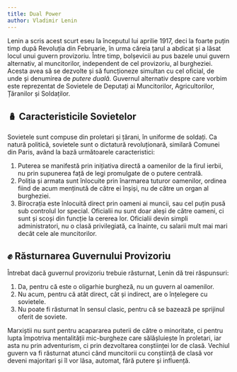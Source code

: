 ```yaml
---
title: Dual Power
author: Vladimir Lenin
---
```


Lenin a scris acest scurt eseu la începutul lui aprilie 1917, deci la foarte puțin timp după Revoluția din Februarie, în urma căreia țarul a abdicat și a lăsat locul unui guvern provizoriu. Între timp, bolșevicii au pus bazele unui guvern alternativ, al muncitorilor, independent de cel provizoriu, al burgheziei. Acesta avea să se dezvolte și să funcționeze simultan cu cel oficial, de unde și denumirea de _putere duală_. Guvernul alternativ despre care vorbim este reprezentat de Sovietele de Deputați ai Muncitorilor, Agricultorilor, Țăranilor și Soldaților.

## 🪆 Caracteristicile Sovietelor

Sovietele sunt compuse din proletari și țărani, în uniforme de soldați. Ca natură politică, sovietele sunt o dictatură revoluționară, similară Comunei din Paris, având la bază următoarele caracteristici:

1. Puterea se manifestă prin inițiativa directă a oamenilor de la firul ierbii, nu prin supunerea față de legi promulgate de o putere centrală.
2. Poliția și armata sunt înlocuite prin înarmarea tuturor oamenilor, ordinea fiind de acum menținută de către ei înșiși, nu de către un organ al burgheziei.
3. Birocrația este înlocuită direct prin oameni ai muncii, sau cel puțin pusă sub controlul lor special. Oficialii nu sunt doar aleși de către oameni, ci sunt și scoși din funcție la cererea lor. Oficialii devin simpli administratori, nu o clasă privilegiată, ca înainte, cu salarii mult mai mari decât cele ale muncitorilor.

## ✊ Răsturnarea Guvernului Provizoriu

Întrebat dacă guvernul provizoriu trebuie răsturnat, Lenin dă trei răspunsuri:

1. Da, pentru că este o oligarhie burgheză, nu un guvern al oamenilor.
2. Nu acum, pentru că atât direct, cât și indirect, are o înțelegere cu sovietele.
3. Nu poate fi răsturnat în sensul clasic, pentru că se bazează pe sprijinul oferit de soviete.

Marxiștii nu sunt pentru acapararea puterii de către o minoritate, ci pentru lupta împotriva mentalității mic-burgheze care sălășluiește în proletari, iar asta nu prin adventurism, ci prin dezvoltarea conștiinței lor de clasă. Vechiul guvern va fi răsturnat atunci când muncitorii cu conștiință de clasă vor deveni majoritari și îl vor lăsa, automat, fără putere și influență.
